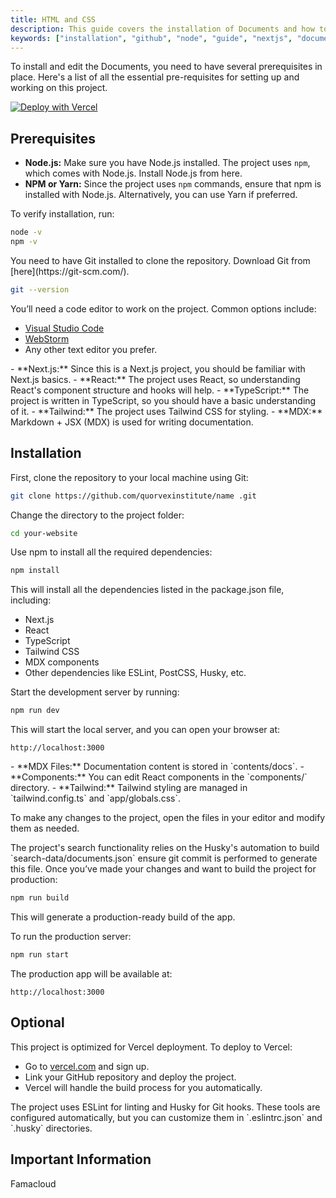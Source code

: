 ```yaml
---
title: HTML and CSS
description: This guide covers the installation of Documents and how to edit your new project.
keywords: ["installation", "github", "node", "guide", "nextjs", "documents"]
---
```


To install and edit the Documents, you need to have several prerequisites in place. Here's a list of all the essential pre-requisites
for setting up and working on this project.

[![Deploy with Vercel](https://vercel.com/button)](https://vercel.com/new/clone?repository-url=https%3A%2F%2Fgithub.com%2Frubixvi%2Frubix-documents&project-name=my-documents&repository-name=my-documents&demo-title=Documents&demo-description=This%20Document%20Starter%20Kit%20is%20developed%20with%20Next.js%2C%20Tailwind%20CSS%20and%20TypeScript.%20It%20serves%20as%20a%20flexible%20and%20scalable%20foundation%20for%20building%20documentation%20websites%20or%20content-driven%20projects.&demo-url=https%3A%2F%2Frubix-documents.vercel.app%2F&demo-image=https%3A%2F%2Fgithub.com%2Frubixvi%2Frubix-documents%2Fblob%2Fmain%2Fpublic%2Fscreens%2Fscreen-1.png)

## Prerequisites

<Step>
<StepItem title="System Requirements">

- **Node.js:** Make sure you have Node.js installed. The project uses `npm`, which comes with Node.js. Install Node.js from here.
- **NPM or Yarn:** Since the project uses `npm` commands, ensure that npm is installed with Node.js. Alternatively, you can use Yarn if preferred.

To verify installation, run:

```bash
node -v
npm -v
```

</StepItem>
<StepItem title="Git">
You need to have Git installed to clone the repository. Download Git from [here](https://git-scm.com/).

```bash
git --version
```

</StepItem>
<StepItem title="Code Editor">
You’ll need a code editor to work on the project. Common options include:

- [Visual Studio Code](https://code.visualstudio.com/)
- [WebStorm](https://www.jetbrains.com/webstorm/)
- Any other text editor you prefer.

</StepItem>
<StepItem title="Required Knowledge">
- **Next.js:** Since this is a Next.js project, you should be familiar with Next.js basics.
- **React:** The project uses React, so understanding React's component structure and hooks will help.
- **TypeScript:** The project is written in TypeScript, so you should have a basic understanding of it.
- **Tailwind:** The project uses Tailwind CSS for styling.
- **MDX:** Markdown + JSX (MDX) is used for writing documentation.

</StepItem>
</Step>

## Installation

<Step>
<StepItem title="Clone the Repository">
First, clone the repository to your local machine using Git:

```bash
git clone https://github.com/quorvexinstitute/name .git
```

Change the directory to the project folder:

```bash
cd your-website 
```

</StepItem>
<StepItem title="Install Dependencies">
Use npm to install all the required dependencies:

```bash
npm install
```

This will install all the dependencies listed in the package.json file, including:

- Next.js
- React
- TypeScript
- Tailwind CSS
- MDX components
- Other dependencies like ESLint, PostCSS, Husky, etc.

</StepItem>

<StepItem title="Running the Development Server">
Start the development server by running:

```bash
npm run dev
```

This will start the local server, and you can open your browser at:

```arduino
http://localhost:3000
```

</StepItem>

<StepItem title="Editing the Project">
  - **MDX Files:** Documentation content is stored in `contents/docs`.
  - **Components:** You can edit React components in the `components/` directory.
  - **Tailwind:** Tailwind styling are managed in `tailwind.config.ts` and `app/globals.css`.

To make any changes to the project, open the files in your editor and modify them as needed.

<Note title="Required" type="danger">
  The project's search functionality relies on the Husky's automation to build
  `search-data/documents.json` ensure git commit is performed to generate this
  file.
</Note>

</StepItem>
<StepItem title="Building for Production">
Once you’ve made your changes and want to build the project for production:

```bash
npm run build
```

This will generate a production-ready build of the app.

</StepItem>
<StepItem title="Running Production Server">
To run the production server:

```bash
npm run start
```

The production app will be available at:

```arduino
http://localhost:3000
```

</StepItem>
</Step>

## Optional

<Step>
<StepItem title="Deploying to Vercel">
This project is optimized for Vercel deployment. To deploy to Vercel:

- Go to [vercel.com](https://vercel.com/) and sign up.
- Link your GitHub repository and deploy the project.
- Vercel will handle the build process for you automatically.
</StepItem>
<StepItem title="Linting and Pre-commit Hooks">
The project uses ESLint for linting and Husky for Git hooks. These tools are configured automatically, but you can customize them in `.eslintrc.json` and `.husky` directories.
</StepItem>
</Step>

## Important Information

Famacloud
